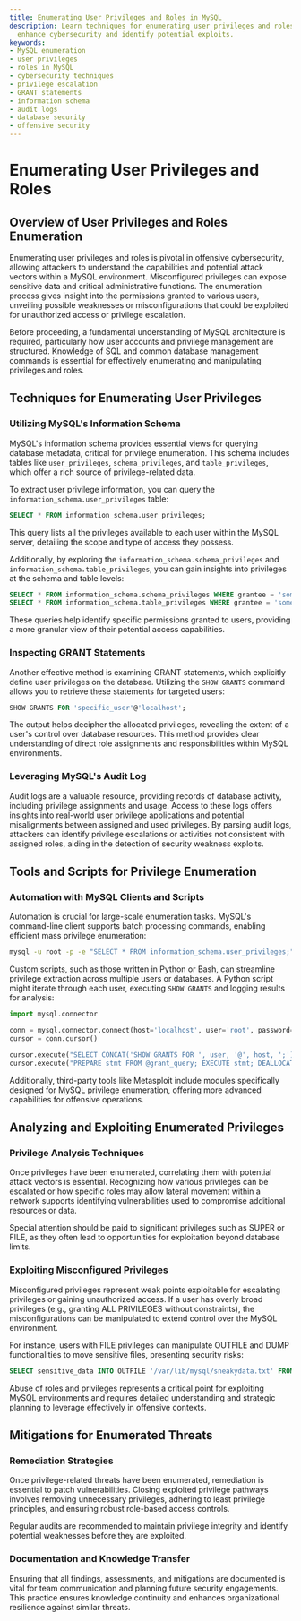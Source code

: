 ```yaml
---
title: Enumerating User Privileges and Roles in MySQL
description: Learn techniques for enumerating user privileges and roles in MySQL to
  enhance cybersecurity and identify potential exploits.
keywords:
- MySQL enumeration
- user privileges
- roles in MySQL
- cybersecurity techniques
- privilege escalation
- GRANT statements
- information schema
- audit logs
- database security
- offensive security
---
```


# Enumerating User Privileges and Roles

## Overview of User Privileges and Roles Enumeration

Enumerating user privileges and roles is pivotal in offensive cybersecurity, allowing attackers to understand the capabilities and potential attack vectors within a MySQL environment. Misconfigured privileges can expose sensitive data and critical administrative functions. The enumeration process gives insight into the permissions granted to various users, unveiling possible weaknesses or misconfigurations that could be exploited for unauthorized access or privilege escalation.

Before proceeding, a fundamental understanding of MySQL architecture is required, particularly how user accounts and privilege management are structured. Knowledge of SQL and common database management commands is essential for effectively enumerating and manipulating privileges and roles.

## Techniques for Enumerating User Privileges

### Utilizing MySQL's Information Schema

MySQL's information schema provides essential views for querying database metadata, critical for privilege enumeration. This schema includes tables like `user_privileges`, `schema_privileges`, and `table_privileges`, which offer a rich source of privilege-related data.

To extract user privilege information, you can query the `information_schema.user_privileges` table:

```sql
SELECT * FROM information_schema.user_privileges;
```

This query lists all the privileges available to each user within the MySQL server, detailing the scope and type of access they possess.

Additionally, by exploring the `information_schema.schema_privileges` and `information_schema.table_privileges`, you can gain insights into privileges at the schema and table levels:

```sql
SELECT * FROM information_schema.schema_privileges WHERE grantee = 'some_user';
SELECT * FROM information_schema.table_privileges WHERE grantee = 'some_user';
```

These queries help identify specific permissions granted to users, providing a more granular view of their potential access capabilities.

### Inspecting GRANT Statements

Another effective method is examining GRANT statements, which explicitly define user privileges on the database. Utilizing the `SHOW GRANTS` command allows you to retrieve these statements for targeted users:

```sql
SHOW GRANTS FOR 'specific_user'@'localhost';
```

The output helps decipher the allocated privileges, revealing the extent of a user's control over database resources. This method provides clear understanding of direct role assignments and responsibilities within MySQL environments.

### Leveraging MySQL's Audit Log

Audit logs are a valuable resource, providing records of database activity, including privilege assignments and usage. Access to these logs offers insights into real-world user privilege applications and potential misalignments between assigned and used privileges. By parsing audit logs, attackers can identify privilege escalations or activities not consistent with assigned roles, aiding in the detection of security weakness exploits.

## Tools and Scripts for Privilege Enumeration

### Automation with MySQL Clients and Scripts

Automation is crucial for large-scale enumeration tasks. MySQL's command-line client supports batch processing commands, enabling efficient mass privilege enumeration:

```bash
mysql -u root -p -e "SELECT * FROM information_schema.user_privileges;"
```

Custom scripts, such as those written in Python or Bash, can streamline privilege extraction across multiple users or databases. A Python script might iterate through each user, executing `SHOW GRANTS` and logging results for analysis:

```python
import mysql.connector

conn = mysql.connector.connect(host='localhost', user='root', password='password')
cursor = conn.cursor()

cursor.execute("SELECT CONCAT('SHOW GRANTS FOR ', user, '@', host, ';') INTO @grant_query FROM mysql.user;")
cursor.execute("PREPARE stmt FROM @grant_query; EXECUTE stmt; DEALLOCATE PREPARE stmt;")
```

Additionally, third-party tools like Metasploit include modules specifically designed for MySQL privilege enumeration, offering more advanced capabilities for offensive operations.

## Analyzing and Exploiting Enumerated Privileges

### Privilege Analysis Techniques

Once privileges have been enumerated, correlating them with potential attack vectors is essential. Recognizing how various privileges can be escalated or how specific roles may allow lateral movement within a network supports identifying vulnerabilities used to compromise additional resources or data.

Special attention should be paid to significant privileges such as SUPER or FILE, as they often lead to opportunities for exploitation beyond database limits.

### Exploiting Misconfigured Privileges

Misconfigured privileges represent weak points exploitable for escalating privileges or gaining unauthorized access. If a user has overly broad privileges (e.g., granting ALL PRIVILEGES without constraints), the misconfigurations can be manipulated to extend control over the MySQL environment.

For instance, users with FILE privileges can manipulate OUTFILE and DUMP functionalities to move sensitive files, presenting security risks:

```sql
SELECT sensitive_data INTO OUTFILE '/var/lib/mysql/sneakydata.txt' FROM secret_table;
```

Abuse of roles and privileges represents a critical point for exploiting MySQL environments and requires detailed understanding and strategic planning to leverage effectively in offensive contexts.

## Mitigations for Enumerated Threats

### Remediation Strategies

Once privilege-related threats have been enumerated, remediation is essential to patch vulnerabilities. Closing exploited privilege pathways involves removing unnecessary privileges, adhering to least privilege principles, and ensuring robust role-based access controls.

Regular audits are recommended to maintain privilege integrity and identify potential weaknesses before they are exploited.

### Documentation and Knowledge Transfer

Ensuring that all findings, assessments, and mitigations are documented is vital for team communication and planning future security engagements. This practice ensures knowledge continuity and enhances organizational resilience against similar threats.